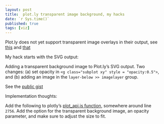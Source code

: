 ```yaml
---
layout: post
title:  plot.ly transparent image background, my hacks
date: `r Sys.time()`
published: true
tags: [viz]
---
```


Plot.ly does not yet support transparent image overlays in their output, see [this](http://garyfeng.github.io/2016/06/background-images-in-plot-ly.html) and [that](http://garyfeng.github.io/2016/06/background-images-in-plot-ly-coming-soon.html)


My hack starts with the SVG output:

Adding a transparent background image to Plot.ly's SVG output. Two changes: (a) set opacity in `<g class="subplot xy" style = "opacity:0.5">`, and (b) adding an image in the `layer-below >> imagelayer` group.

See the [public gist](https://gist.github.com/garyfeng/9516714839c84a1982dda74dd5f14a6c)

Implementation thoughts:

Add the following to plotly's [plot_api.js function](https://github.com/plotly/plotly.js/blob/3b5178c0441ad046118f0688026bb9486df80d9e/src/plot_api/plot_api.js), somewhere around line `2756`. Add the option for the transparent background image, an opacity parameter, and make sure to adjust the size to fit. 
